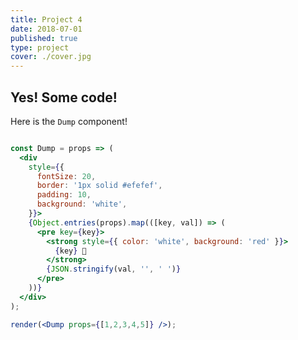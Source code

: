 ```yaml
---
title: Project 4
date: 2018-07-01
published: true
type: project
cover: ./cover.jpg
---
```


## Yes! Some code!

Here is the `Dump` component!

```jsx react-live

const Dump = props => (
  <div
    style={{
      fontSize: 20,
      border: '1px solid #efefef',
      padding: 10,
      background: 'white',
    }}>
    {Object.entries(props).map(([key, val]) => (
      <pre key={key}>
        <strong style={{ color: 'white', background: 'red' }}>
          {key} 💩
        </strong>
        {JSON.stringify(val, '', ' ')}
      </pre>
    ))}
  </div>
);

render(<Dump props={[1,2,3,4,5]} />);
```